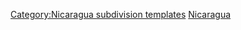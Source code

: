 {{Navbox
|name  = 尼加拉瓜行政區劃
|title = {{NIC}}[[尼加拉瓜行政區劃|行政區劃]]
|listclass = hlist
|titlestyle = {{{titlestyle|}}}
|image = {{flagicon|Nicaragua|size=40px}}
|list1 = 
* [[博阿科省|博阿科]]
* [[卡拉索省|卡拉索]]
* [[奇南德加省|奇南德加]]
* [[瓊塔萊斯省|瓊塔萊斯]]
* [[埃斯特利省|埃斯特利]]
* [[格拉納達省 (尼加拉瓜)|格拉納達]]
* [[希諾特加省|希諾特加]]
* [[萊昂省 (尼加拉瓜)|萊昂]]
* [[馬德里斯省|馬德里斯]]
* [[马那瓜省|馬拿瓜]]
* [[馬薩亞省|馬薩亞]]
* [[馬塔加爾帕省|馬塔加爾帕]]
* [[新塞哥維亞省|新塞哥維亞]]
* [[里瓦斯省|里瓦斯]]
* [[聖胡安河省|聖胡安河]]
* [[北加勒比海岸自治區|北加勒比海岸]]
* [[南加勒比海岸自治區|南加勒比海岸]]

}}<noinclude>
[[Category:Nicaragua subdivision templates]]
[[Category:Department (country subdivision) templates|Nicaragua]]
</noinclude>